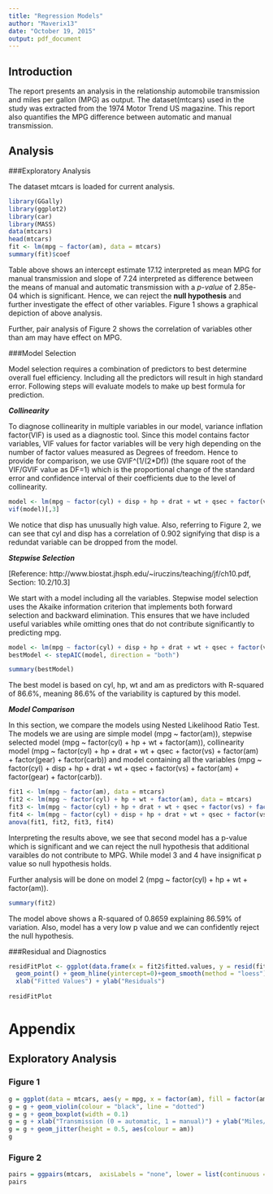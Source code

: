 ```yaml
---
title: "Regression Models"
author: "Maverix13"
date: "October 19, 2015"
output: pdf_document
---
```


## Introduction

The report presents an analysis in the relationship automobile transmission and miles per gallon (MPG) as output. The dataset(mtcars) used in the study was extracted from the 1974 Motor Trend US magazine. This report also quantifies the MPG difference between automatic and manual transmission.

## Analysis

###Exploratory Analysis

The dataset mtcars is loaded for current analysis. 

```r
library(GGally)
library(ggplot2)
library(car)
library(MASS)
data(mtcars)
head(mtcars)
fit <- lm(mpg ~ factor(am), data = mtcars)
summary(fit)$coef
```

Table above shows an intercept estimate 17.12 interpreted as mean MPG for manual transmission and slope of 7.24 interpreted as difference between the means of manual and automatic transmission with a *p-value* of 2.85e-04 which is significant. Hence, we can reject the **null hypothesis** and further investigate the effect of other variables. Figure 1 shows a graphical depiction of above analysis.

Further, pair analysis of Figure 2 shows the correlation of variables other than am may have effect on MPG. 

###Model Selection

Model selection requires a combination of predictors to best determine overall fuel efficiency. Including all the predictors will result in high standard error. Following steps will evaluate models to make up best formula for prediction.

***Collinearity***

To diagnose collinearity in multiple variables in our model, variance inflation factor(VIF) is used as a diagnostic tool. Since this model contains factor variables, VIF values for factor variables will be very high depending on the number of factor values measured as Degrees of freedom. Hence to provide for comparison, we use GVIF^(1/(2*Df)) (the square root of the VIF/GVIF value as DF=1) which is the proportional change of the standard error and confidence interval of their coefficients due to the level of collinearity.
```r
model <- lm(mpg ~ factor(cyl) + disp + hp + drat + wt + qsec + factor(vs) + factor(am) + factor(gear) + factor(carb), data = mtcars)
vif(model)[,3]
```

We notice that disp has unusually high value. Also, referring to Figure 2, we can see that cyl and disp has a correlation of 0.902 signifying that disp is a redundat variable can be dropped from the model.

***Stepwise Selection***

[Reference: http://www.biostat.jhsph.edu/~iruczins/teaching/jf/ch10.pdf, Section: 10.2/10.3]

We start with a model including all the variables. Stepwise model selection uses the Akaike information criterion that implements both forward selection and backward elimination. This ensures that we have included useful variables while omitting ones that do not contribute significantly to predicting mpg.

```r
model <- lm(mpg ~ factor(cyl) + disp + hp + drat + wt + qsec + factor(vs) + factor(am) + factor(gear) + factor(carb), data = mtcars)
bestModel <- stepAIC(model, direction = "both")

```

```r
summary(bestModel)
```

The best model is based on cyl, hp, wt and am as predictors with R-squared of 86.6%, meaning 86.6% of the variability is captured by this model.

***Model Comparison***

In this section, we compare the models using Nested Likelihood Ratio Test. The models we are using are simple model (mpg ~ factor(am)), stepwise selected model (mpg ~ factor(cyl) + hp + wt + factor(am)), collinearity model (mpg ~ factor(cyl) + hp + drat + wt + qsec + factor(vs) + factor(am) + factor(gear) + factor(carb)) and model containing all the variables (mpg ~ factor(cyl) + disp + hp + drat + wt + qsec + factor(vs) + factor(am) + factor(gear) + factor(carb)).

```r
fit1 <- lm(mpg ~ factor(am), data = mtcars)
fit2 <- lm(mpg ~ factor(cyl) + hp + wt + factor(am), data = mtcars)
fit3 <- lm(mpg ~ factor(cyl) + hp + drat + wt + qsec + factor(vs) + factor(am) + factor(gear) + factor(carb), data = mtcars)
fit4 <- lm(mpg ~ factor(cyl) + disp + hp + drat + wt + qsec + factor(vs) + factor(am) + factor(gear) + factor(carb), data = mtcars)
anova(fit1, fit2, fit3, fit4)
```

Interpreting the results above, we see that second model has a p-value which is significant and we can reject the null hypothesis that additional varaibles do not contribute to MPG. While model 3 and 4 have insignificat p value so null hypothesis holds.

Further analysis will be done on model 2 (mpg ~ factor(cyl) + hp + wt + factor(am)). 

```r
summary(fit2)
```

The model above shows a R-squared of 0.8659 explaining 86.59% of variation. Also, model has a very low p value and we can confidently reject the null hypothesis.

###Residual and Diagnostics

```r
residFitPlot <- ggplot(data.frame(x = fit2$fitted.values, y = resid(fit2)), aes(x = x, y = y)) +
  geom_point() + geom_hline(yintercept=0)+geom_smooth(method = "loess") +
  xlab("Fitted Values") + ylab("Residuals")  
   
residFitPlot 
```

# Appendix

## Exploratory Analysis

### Figure 1

```r
g = ggplot(data = mtcars, aes(y = mpg, x = factor(am), fill = factor(am)))
g = g + geom_violin(colour = "black", line = "dotted")
g = g + geom_boxplot(width = 0.1)
g = g + xlab("Transmission (0 = automatic, 1 = manual)") + ylab("Miles/(US) gallon")
g = g + geom_jitter(height = 0.5, aes(colour = am))
g
```

### Figure 2

```r
pairs = ggpairs(mtcars,  axisLabels = "none", lower = list(continuous ="smooth" ), upper=list(params=list(size=3)), params = c(method = "loess"))
pairs
```